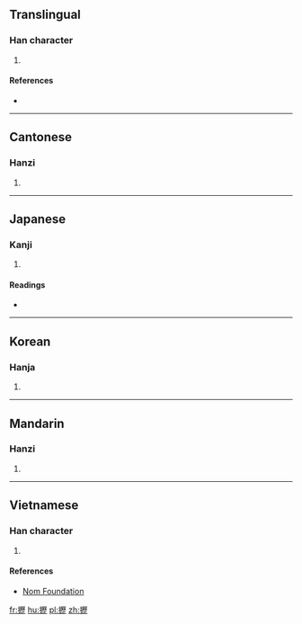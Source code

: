 ==Translingual==

===Han character===
{{Han char|rn=64|rad=手|as=16|sn=19|four=|canj=手一竹一 (QMHM)}}

# {{defn|Han|sort=手16}}

====References====
* {{Han ref|kx=0462.280|dkj=12957|dj=0811.280|hdz=31982.090|uh=650A|ud=25866}}

----

==Cantonese==

===Hanzi===
{{yue-hanzi|jyut=[[lik6]]|y=lik6}}

# {{defn|lang=yue|sort=手16}}

----

==Japanese==

===Kanji===
{{ja-kanji|grade=|rs=手16}}

# {{defn|lang=ja|sort=手16}}

====Readings====
* {{ja-readings|on=[[ふき]] (fuki), [[りゃく]] (ryaku)|kun=[[うつ]] (utsu)}}

----

==Korean==

===Hanja===
{{ko-hanja|hangeul=[[려]], [[여]]|eumhun=|rv=ryeo, yeo|mr=ryŏ, yŏ|y=lye, ye}}

# {{defn|lang=ko|sort=手16}}

----

==Mandarin==

===Hanzi===
{{cmn-hanzi|pin=[[lì]] ([[li4]]), [[huǎn]] ([[huan3]])|wg=li<sup>4</sup>, huan<sup>3</sup>}}

# {{defn|lang=cmn|sort=手16}}

----

==Vietnamese==

===Han character===
{{vi-readings|rs=手16| hanviet = [[lách]], [[rạch]], [[rịch]], [[vạch]]}}

# {{defn|lang=vi|sort=手16}}

====References====
*[http://nomfoundation.org/common/nom_details.php?codepoint=650a Nom Foundation]

[[fr:攊]]
[[hu:攊]]
[[pl:攊]]
[[zh:攊]]